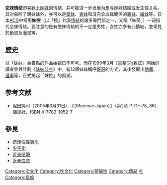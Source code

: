 {{original research|time=2015-04-03T00:12:09+00:00}}
{{Expand language|ja}}
'''恋妹情结'''即喜歡上[[妹妹|妹妹]]的情結，并可能进一步发展为想与妹妹结婚或发生性关系。其对象除了親妹妹外，亦可以是[[堂親#堂妹|堂妹]]、[[表妹|表妹]]和沒完全血緣關係的[[義妹|義妹]]、[[繼妹|繼妹]]等。日本[[ACG|ACG]]中常用'''妹控'''（以「控」代表[[情結|情結]]的諸多專門語之一，又稱「妹萌」）一词指代恋妹情结。要注意的是有戀妹情結的不一定是男性，女性亦多有此情結，並常見於動畫及漫畫等。

==歷史==
以「妹妹」為賣點的作品始祖已不可考。而在1999年3月《[[電擊G's雜誌|電擊G's雜誌]]》開始的讀者參與計劃《[[妹妹公主|妹妹公主]]》中，有12個妹妹稱呼[[哥哥|哥哥]]的方式，其後發展出[[動畫|動畫]]、[[漫畫|漫畫]]等，正式揭起「妹控」的風潮。

== 参考文献 ==
<div class="references-small">
*堀田純司（2005年3月31日）．《{{lang|ja|萌え萌えジャパン}}（Moemoe Japan）》（第2章 {{lang|ja|抱き枕}} P.71～78, 86）．講談社．ISBN 4-7783-1052-7
</div>

== 參見 ==
*[[遗传性性吸引|遗传性性吸引]]
*[[少子化|少子化]]
*[[近亲结婚|近亲结婚]]
*[[近亲性交|近亲性交]]

{{ACG-stub}}

[[Category:次文化|Category:次文化]]
[[Category:性文化|Category:性文化]]
[[Category:萌屬性|Category:萌屬性]]
[[Category:情結|Category:情結]]
[[Category:年龄偏好|社]]
[[Category:亂倫|Category:亂倫]]